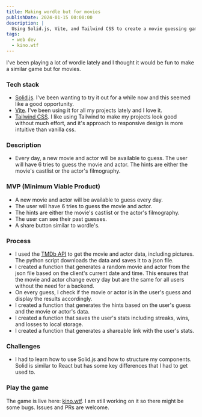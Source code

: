 ```yaml
---
title: Making wordle but for movies
publishDate: 2024-01-15 00:00:00
description: |
  Using Solid.js, Vite, and Tailwind CSS to create a movie guessing game similar to wordle.
tags:
  - web dev
  - kino.wtf
---
```


I've been playing a lot of wordle lately and I thought it would be fun to make a similar game but for movies.

### Tech stack
- [Solid.js](https://www.solidjs.com/). I've been wanting to try it out for a while now and this seemed like a good opportunity.
- [Vite](https://vitejs.dev/). I've been using it for all my projects lately and I love it.
- [Tailwind CSS](https://tailwindcss.com/). I like using Tailwind to make my projects look good without much effort, and it's approach to responsive design is more intuitive than vanilla css.

### Description
- Every day, a new movie and actor will be available to guess. The user will have 6 tries to guess the movie and actor. The hints are either the movie's castlist or the actor's filmography.

### MVP (Minimum Viable Product)
- A new movie and actor will be available to guess every day.
- The user will have 6 tries to guess the movie and actor.
- The hints are either the movie's castlist or the actor's filmography.
- The user can see their past guesses.
- A share button similar to wordle's.

### Process
- I used the [TMDb API](https://www.themoviedb.org/documentation/api) to get the movie and actor data, including pictures. The python script downloads the data and saves it to a json file.
- I created a function that generates a random movie and actor from the json file based on the client's current date and time. This ensures that the movie and actor change every day but are the same for all users without the need for a backend.
- On every guess, I check if the movie or actor is in the user's guess and display the results accordingly.
- I created a function that generates the hints based on the user's guess and the movie or actor's data.
- I created a function that saves the user's stats including streaks, wins, and losses to local storage.
- I created a function that generates a shareable link with the user's stats.

### Challenges
- I had to learn how to use Solid.js and how to structure my components. Solid is similar to React but has some key differences that I had to get used to.

### Play the game
The game is live here: [kino.wtf](https://www.kino.wtf). I am still working on it so there might be some bugs. Issues and PRs are welcome.

